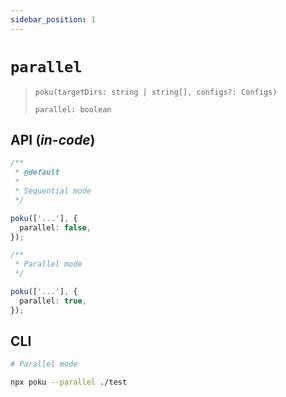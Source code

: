 ```yaml
---
sidebar_position: 1
---
```


# `parallel`

> `poku(targetDirs: string | string[], configs?: Configs)`
>
> `parallel: boolean`

## API (_in-code_)

```ts
/**
 * @default
 *
 * Sequential mode
 */

poku(['...'], {
  parallel: false,
});
```

```ts
/**
 * Parallel mode
 */

poku(['...'], {
  parallel: true,
});
```

## CLI

```bash
# Parallel mode

npx poku --parallel ./test
```
